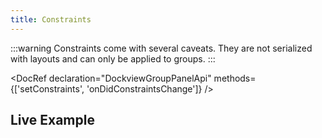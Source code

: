 ```yaml
---
title: Constraints
---
```



:::warning
Constraints come with several caveats. They are not serialized with layouts and can only be applied to groups.
:::

<DocRef declaration="DockviewGroupPanelApi" methods={['setConstraints', 'onDidConstraintsChange']} />

## Live Example

<CodeRunner id="dockview/constraints"/>

